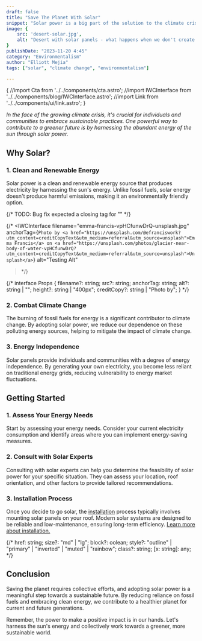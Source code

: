 ```yaml
---
draft: false
title: "Save The Planet With Solar"
snippet: "Solar power is a big part of the solution to the climate crisis. Here's how to get started."
image: {
    src: 'desert-solar.jpg',
    alt: "Desert with solar panels - what happens when we don't create a sustainable future."
}
publishDate: "2023-11-20 4:45"
category: "Environmentalism"
author: "Elliott Mejia"
tags: ["solar", "climate change", "environmentalism"]

---
```

{
//import Cta from '../../components/cta.astro'; 
//import IWCInterface from '../../components/blog/IWCInterface.astro';
//import Link from '../../components/ui/link.astro';
}

*In the face of the growing climate crisis, it's crucial for individuals and communities to embrace sustainable practices. One powerful way to contribute to a greener future is by harnessing the abundant energy of the sun through solar power.*

## Why Solar?

### 1. Clean and Renewable Energy

Solar power is a clean and renewable energy source that produces electricity by harnessing the sun's energy. Unlike fossil fuels, solar energy doesn't produce harmful emissions, making it an environmentally friendly option.

{/* TODO: Bug fix expected a closing tag for "<a>" */}


{/* <IWCInterface
  filename="emma-francis-vpHCfunwDrQ-unsplash.jpg"
  anchorTag={`Photo by <a href="https://unsplash.com/@efranciswork?utm_content=creditCopyText&utm_medium=referral&utm_source=unsplash">Emma Francis</a> on <a href="https://unsplash.com/photos/glacier-near-body-of-water-vpHCfunwDrQ?utm_content=creditCopyText&utm_medium=referral&utm_source=unsplash">Unsplash</a>`}
  alt="Testing Alt"
> */}

{/* interface Props {
  filename?: string;
  src?: string;
  anchorTag: string;
  alt?: string | "";
  height?: string | "400px";
  creditCopy?: string | "Photo by";
} */}

### 2. Combat Climate Change

The burning of fossil fuels for energy is a significant contributor to climate change. By adopting solar power, we reduce our dependence on these polluting energy sources, helping to mitigate the impact of climate change.

### 3. Energy Independence

Solar panels provide individuals and communities with a degree of energy independence. By generating your own electricity, you become less reliant on traditional energy grids, reducing vulnerability to energy market fluctuations.

## Getting Started

### 1. Assess Your Energy Needs

Start by assessing your energy needs. Consider your current electricity consumption and identify areas where you can implement energy-saving measures.

### 2. Consult with Solar Experts

Consulting with solar experts can help you determine the feasibility of solar power for your specific situation. They can assess your location, roof orientation, and other factors to provide tailored recommendations.

### 3. Installation Process

Once you decide to go solar, the <a href="/contact" class="hover:text-purple-400 visited:text-blue-500">installation</a> process typically involves mounting solar panels on your roof. Modern solar systems are designed to be reliable and low-maintenance, ensuring long-term efficiency. <a href="/contact" class="hover:text-purple-400 visited:text-blue-500">Learn more about installation.</a>

  {/* href: string;
  size?: "md" | "lg";
  block?: oolean;
  style?: "outline" | "primary" | "inverted" | "muted" | "rainbow";
  class?: string;
  [x: string]: any; */}


## Conclusion

Saving the planet requires collective efforts, and adopting solar power is a meaningful step towards a sustainable future. By reducing reliance on fossil fuels and embracing clean energy, we contribute to a healthier planet for current and future generations.

Remember, the power to make a positive impact is in our hands. Let's harness the sun's energy and collectively work towards a greener, more sustainable world.
